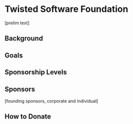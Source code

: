 = Twisted Software Foundation =

[prelim text]

== Background ==

== Goals ==

== Sponsorship Levels ==

== Sponsors ==

[founding sponsors, corporate and individual]

== How to Donate ==